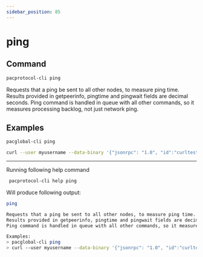 ```yaml
---
sidebar_position: 85
---
```


# ping
## Command

```bash
pacprotocol-cli ping
```

Requests that a ping be sent to all other nodes, to measure ping time.
Results provided in getpeerinfo, pingtime and pingwait fields are decimal seconds.
Ping command is handled in queue with all other commands, so it measures processing backlog, not just network ping.



## Examples
```bash
pacglobal-cli ping 
```

```bash
curl --user myusername --data-binary '{"jsonrpc": "1.0", "id":"curltest", "method": "ping", "params": [] }' -H 'content-type: text/plain;' http://127.0.0.1:1111/
```




___

Running following help command
```bash
 pacprotocol-cli help ping
```
Will produce following output:


```bash
ping

Requests that a ping be sent to all other nodes, to measure ping time.
Results provided in getpeerinfo, pingtime and pingwait fields are decimal seconds.
Ping command is handled in queue with all other commands, so it measures processing backlog, not just network ping.

Examples:
> pacglobal-cli ping 
> curl --user myusername --data-binary '{"jsonrpc": "1.0", "id":"curltest", "method": "ping", "params": [] }' -H 'content-type: text/plain;' http://127.0.0.1:1111/

```

